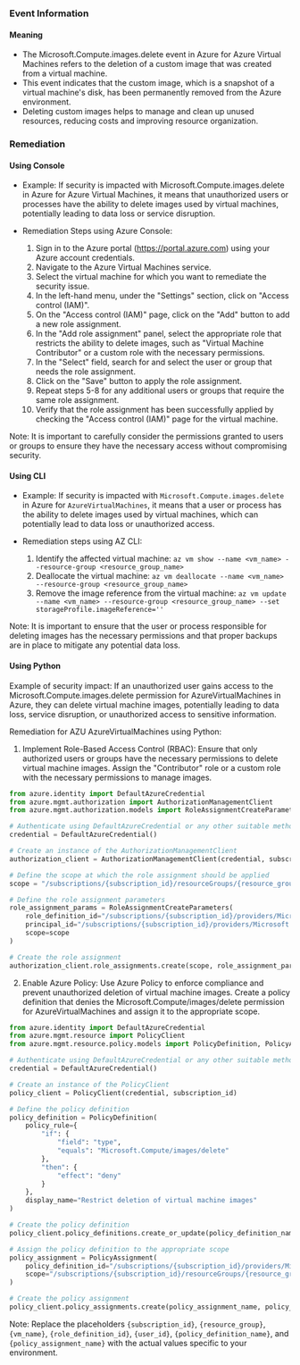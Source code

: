 
### Event Information

#### Meaning

- The Microsoft.Compute.images.delete event in Azure for Azure Virtual Machines refers to the deletion of a custom image that was created from a virtual machine.
- This event indicates that the custom image, which is a snapshot of a virtual machine's disk, has been permanently removed from the Azure environment.
- Deleting custom images helps to manage and clean up unused resources, reducing costs and improving resource organization.

### Remediation

#### Using Console

- Example: If security is impacted with Microsoft.Compute.images.delete in Azure for Azure Virtual Machines, it means that unauthorized users or processes have the ability to delete images used by virtual machines, potentially leading to data loss or service disruption.

- Remediation Steps using Azure Console:
  1. Sign in to the Azure portal (https://portal.azure.com) using your Azure account credentials.
  2. Navigate to the Azure Virtual Machines service.
  3. Select the virtual machine for which you want to remediate the security issue.
  4. In the left-hand menu, under the "Settings" section, click on "Access control (IAM)".
  5. On the "Access control (IAM)" page, click on the "Add" button to add a new role assignment.
  6. In the "Add role assignment" panel, select the appropriate role that restricts the ability to delete images, such as "Virtual Machine Contributor" or a custom role with the necessary permissions.
  7. In the "Select" field, search for and select the user or group that needs the role assignment.
  8. Click on the "Save" button to apply the role assignment.
  9. Repeat steps 5-8 for any additional users or groups that require the same role assignment.
  10. Verify that the role assignment has been successfully applied by checking the "Access control (IAM)" page for the virtual machine.

Note: It is important to carefully consider the permissions granted to users or groups to ensure they have the necessary access without compromising security.

#### Using CLI

- Example: If security is impacted with `Microsoft.Compute.images.delete` in Azure for `AzureVirtualMachines`, it means that a user or process has the ability to delete images used by virtual machines, which can potentially lead to data loss or unauthorized access.

- Remediation steps using AZ CLI:
  1. Identify the affected virtual machine: `az vm show --name <vm_name> --resource-group <resource_group_name>`
  2. Deallocate the virtual machine: `az vm deallocate --name <vm_name> --resource-group <resource_group_name>`
  3. Remove the image reference from the virtual machine: `az vm update --name <vm_name> --resource-group <resource_group_name> --set storageProfile.imageReference=''`

Note: It is important to ensure that the user or process responsible for deleting images has the necessary permissions and that proper backups are in place to mitigate any potential data loss.

#### Using Python

Example of security impact: If an unauthorized user gains access to the Microsoft.Compute.images.delete permission for AzureVirtualMachines in Azure, they can delete virtual machine images, potentially leading to data loss, service disruption, or unauthorized access to sensitive information.

Remediation for AZU AzureVirtualMachines using Python:

1. Implement Role-Based Access Control (RBAC): Ensure that only authorized users or groups have the necessary permissions to delete virtual machine images. Assign the "Contributor" role or a custom role with the necessary permissions to manage images.

```python
from azure.identity import DefaultAzureCredential
from azure.mgmt.authorization import AuthorizationManagementClient
from azure.mgmt.authorization.models import RoleAssignmentCreateParameters

# Authenticate using DefaultAzureCredential or any other suitable method
credential = DefaultAzureCredential()

# Create an instance of the AuthorizationManagementClient
authorization_client = AuthorizationManagementClient(credential, subscription_id)

# Define the scope at which the role assignment should be applied
scope = "/subscriptions/{subscription_id}/resourceGroups/{resource_group}/providers/Microsoft.Compute/virtualMachines/{vm_name}"

# Define the role assignment parameters
role_assignment_params = RoleAssignmentCreateParameters(
    role_definition_id="/subscriptions/{subscription_id}/providers/Microsoft.Authorization/roleDefinitions/{role_definition_id}",
    principal_id="/subscriptions/{subscription_id}/providers/Microsoft.Azure.ActiveDirectory/users/{user_id}",
    scope=scope
)

# Create the role assignment
authorization_client.role_assignments.create(scope, role_assignment_params)
```

2. Enable Azure Policy: Use Azure Policy to enforce compliance and prevent unauthorized deletion of virtual machine images. Create a policy definition that denies the Microsoft.Compute/images/delete permission for AzureVirtualMachines and assign it to the appropriate scope.

```python
from azure.identity import DefaultAzureCredential
from azure.mgmt.resource import PolicyClient
from azure.mgmt.resource.policy.models import PolicyDefinition, PolicyAssignment

# Authenticate using DefaultAzureCredential or any other suitable method
credential = DefaultAzureCredential()

# Create an instance of the PolicyClient
policy_client = PolicyClient(credential, subscription_id)

# Define the policy definition
policy_definition = PolicyDefinition(
    policy_rule={
        "if": {
            "field": "type",
            "equals": "Microsoft.Compute/images/delete"
        },
        "then": {
            "effect": "deny"
        }
    },
    display_name="Restrict deletion of virtual machine images"
)

# Create the policy definition
policy_client.policy_definitions.create_or_update(policy_definition_name, policy_definition)

# Assign the policy definition to the appropriate scope
policy_assignment = PolicyAssignment(
    policy_definition_id="/subscriptions/{subscription_id}/providers/Microsoft.Authorization/policyDefinitions/{policy_definition_id}",
    scope="/subscriptions/{subscription_id}/resourceGroups/{resource_group}"
)

# Create the policy assignment
policy_client.policy_assignments.create(policy_assignment_name, policy_assignment)
```

Note: Replace the placeholders `{subscription_id}`, `{resource_group}`, `{vm_name}`, `{role_definition_id}`, `{user_id}`, `{policy_definition_name}`, and `{policy_assignment_name}` with the actual values specific to your environment.

